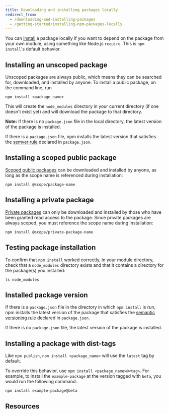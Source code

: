 ```yaml
---
title: Downloading and installing packages locally
redirect_from:
  - /downloading-and-installing-packages
  - /getting-started/installing-npm-packages-locally
---
```


You can [install][cli-install] a package locally if you want to depend on the package from your own module, using something like Node.js `require`. This is `npm install`'s default behavior.

## Installing an unscoped package

Unscoped packages are always public, which means they can be searched for, downloaded, and installed by anyone. To install a public package, on the command line, run

```
npm install <package_name>
```

This will create the `node_modules` directory in your current directory (if one doesn't exist yet) and will download the package to that directory.

<Note>

**Note:** If there is no `package.json` file in the local directory, the latest version of the package is installed.

If there is a `package.json` file, npm installs the latest version that satisfies the [semver rule](about-semantic-versioning) declared in `package.json`.

</Note>

## Installing a scoped public package

[Scoped public packages][scoped-public-pkg] can be downloaded and installed by anyone, as long as the scope name is referenced during installation:

```
npm install @scope/package-name
```

## Installing a private package

[Private packages][private-pkg] can only be downloaded and installed by those who have been granted read access to the package. Since private packages are always scoped, you must reference the scope name during installation:

```
npm install @scope/private-package-name
```

## Testing package installation

To confirm that `npm install` worked correctly, in your module directory, check that a `node_modules` directory exists and that it contains a directory for the package(s) you installed:

```
ls node_modules
```

## Installed package version

If there is a `package.json` file in the directory in which `npm install` is run, npm installs the latest version of the package that satisfies the [semantic versioning rule][semver] declared in `package.json`.

If there is no `package.json` file, the latest version of the package is installed.

## Installing a package with dist-tags

Like `npm publish`, `npm install <package_name>` will use the `latest` tag by default.

To override this behavior, use `npm install <package_name>@<tag>`. For example, to install the `example-package` at the version tagged with `beta`, you would run the following command:

```
npm install example-package@beta
```

## Resources

<YouTube id="JDSfqFFbNYQ" />

[scoped-public-pkg]: about-scopes
[private-pkg]: about-private-packages
[cli-install]: /cli-documentation/install
[semver]: about-semantic-versioning
